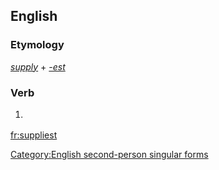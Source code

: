 ==English==

===Etymology===
''[[supply]]'' + ''[[-est]]''

===Verb===
{{en-verb form}}

# {{archaic}} {{form of|Second-person singular simple present form|supply}}

[[Category:English second-person singular forms]]

[[fr:suppliest]]
